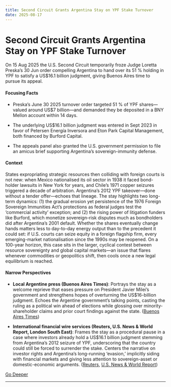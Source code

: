 ```yaml
---
title: Second Circuit Grants Argentina Stay on YPF Stake Turnover
date: 2025-08-17
---
```


# Second Circuit Grants Argentina Stay on YPF Stake Turnover

On 15 Aug 2025 the U.S. Second Circuit temporarily froze Judge Loretta Preska’s 30 Jun order compelling Argentina to hand over its 51 % holding in YPF to satisfy a US$16.1 billion judgment, giving Buenos Aires time to pursue its appeal.

#### Focusing Facts

- Preska’s June 30 2025 turnover order targeted 51 % of YPF shares—valued around US$7 billion—and demanded they be deposited in a BNY Mellon account within 14 days.

- The underlying US$16.1 billion judgment was entered in Sept 2023 in favor of Petersen Energía Inversora and Eton Park Capital Management, both financed by Burford Capital.

- The appeals panel also granted the U.S. government permission to file an amicus brief supporting Argentina’s sovereign-immunity defense.

#### Context

States expropriating strategic resources then colliding with foreign courts is not new: when Mexico nationalised its oil sector in 1938 it faced bond-holder lawsuits in New York for years, and Chile’s 1971 copper seizures triggered a decade of arbitration.  Argentina’s 2012 YPF takeover—done without a tender offer—echoes that lineage.  The stay highlights two long-term dynamics: (1) the gradual erosion yet persistence of the 1976 Foreign Sovereign Immunities Act’s protections as federal judges test the ‘commercial activity’ exception; and (2) the rising power of litigation funders like Burford, which monetize sovereign-risk disputes much as bondholders did after Argentina’s 2001 default.  Whether the shares eventually change hands matters less to day-to-day energy output than to the precedent it could set: if U.S. courts can seize equity in a foreign flagship firm, every emerging-market nationalisation since the 1990s may be reopened.  On a 100-year horizon, this case sits in the larger, cyclical contest between resource sovereignty and global capital markets—an issue that flares whenever commodities or geopolitics shift, then cools once a new legal equilibrium is reached.

#### Narrow Perspectives

- **Local Argentine press (Buenos Aires Times)**: Portrays the stay as a welcome reprieve that eases pressure on President Javier Milei’s government and strengthens hopes of overturning the US$16-billion judgment. Echoes the Argentine government’s talking points, casting the ruling as a political win ahead of elections while glossing over minority-shareholder claims and prior court findings against the state. ([Buenos Aires Times](https://www.batimes.com.ar/news/economy/argentina-wins-reprieve-in-us-court-fight-over-ypf-shares.phtml))

- **International financial wire services (Reuters, U.S. News & World Report, London South East)**: Frames the stay as a procedural pause in a case where investors already hold a US$16.1 billion judgment stemming from Argentina’s 2012 seizure of YPF, underscoring that the country could still be forced to surrender the stake. Centers the narrative on investor rights and Argentina’s long-running ‘evasion,’ implicitly siding with financial markets and giving less attention to sovereign-asset or domestic-economic arguments. ([Reuters](https://www.reuters.com/business/energy/us-appeals-court-sides-with-argentina-keeps-ypf-share-turnover-hold-2025-08-15/), [U.S. News & World Report](https://www.usnews.com/news/top-news/articles/2025-08-15/us-appeals-court-grants-argentina-request-to-put-ypf-share-turnover-on-hold))


[Go Deeper](https://www.perplexity.ai/search?q=Second+Circuit+Grants+Argentina+Stay+on+YPF+Stake+Turnover)

---

<a id='us-pulls-out-of-6th-india-bta-round-after-slapping-50-tariffs'></a>
